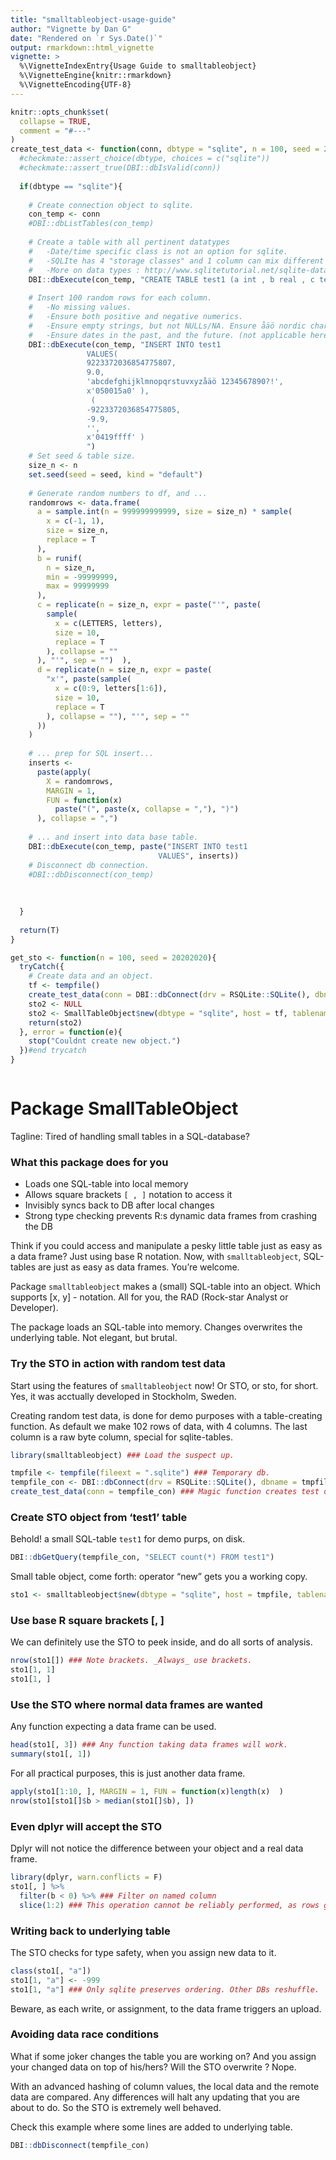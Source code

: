 ```yaml
---
title: "smalltableobject-usage-guide"
author: "Vignette by Dan G"
date: "Rendered on `r Sys.Date()`"
output: rmarkdown::html_vignette
vignette: >
  %\VignetteIndexEntry{Usage Guide to smalltableobject}
  %\VignetteEngine{knitr::rmarkdown}
  %\VignetteEncoding{UTF-8}
---
```


```r
knitr::opts_chunk$set(
  collapse = TRUE,
  comment = "#---"
)
create_test_data <- function(conn, dbtype = "sqlite", n = 100, seed = 20190427){
  #checkmate::assert_choice(dbtype, choices = c("sqlite"))
  #checkmate::assert_true(DBI::dbIsValid(conn))
  
  if(dbtype == "sqlite"){
    
    # Create connection object to sqlite.
    con_temp <- conn
    #DBI::dbListTables(con_temp)
    
    # Create a table with all pertinent datatypes
    #   -Date/time specific class is not an option for sqlite.
    #   -SQLIte has 4 "storage classes" and 1 column can mix different types(!).
    #   -More on data types : http://www.sqlitetutorial.net/sqlite-data-types/
    DBI::dbExecute(con_temp, "CREATE TABLE test1 (a int , b real , c text , d blob )")
    
    # Insert 100 random rows for each column.
    #   -No missing values.
    #   -Ensure both positive and negative numerics.
    #   -Ensure empty strings, but not NULLs/NA. Ensure åäö nordic characters in strings.
    #   -Ensure dates in the past, and the future. (not applicable here)
    DBI::dbExecute(con_temp, "INSERT INTO test1
                 VALUES(  
                 9223372036854775807, 
                 9.0, 
                 'abcdefghijklmnopqrstuvxyzåäö 1234567890?!', 
                 x'050015a0' ), 
                  ( 
                 -9223372036854775805, 
                 -9.9, 
                 '', 
                 x'0419ffff' )
                 ")
    # Set seed & table size.
    size_n <- n
    set.seed(seed = seed, kind = "default")
    
    # Generate random numbers to df, and ...
    randomrows <- data.frame(
      a = sample.int(n = 999999999999, size = size_n) * sample(
        x = c(-1, 1),
        size = size_n,
        replace = T
      ),
      b = runif(
        n = size_n,
        min = -99999999,
        max = 99999999
      ),
      c = replicate(n = size_n, expr = paste("'", paste(
        sample(
          x = c(LETTERS, letters),
          size = 10,
          replace = T
        ), collapse = ""
      ), "'", sep = "")  ),
      d = replicate(n = size_n, expr = paste(
        "x'", paste(sample(
          x = c(0:9, letters[1:6]),
          size = 10,
          replace = T
        ), collapse = ""), "'", sep = ""
      ))
    )
    
    # ... prep for SQL insert...
    inserts <-
      paste(apply(
        X = randomrows,
        MARGIN = 1,
        FUN = function(x)
          paste("(", paste(x, collapse = ","), ")")
      ), collapse = ",")
    
    # ... and insert into data base table.
    DBI::dbExecute(con_temp, paste("INSERT INTO test1
                                 VALUES", inserts))
    # Disconnect db connection.
    #DBI::dbDisconnect(con_temp)
    
    
    
  }
  
  return(T)
}

get_sto <- function(n = 100, seed = 20202020){
  tryCatch({
    # Create data and an object.
    tf <- tempfile()
    create_test_data(conn = DBI::dbConnect(drv = RSQLite::SQLite(), dbname = tf), n = n, seed = seed)
    sto2 <- NULL
    sto2 <- SmallTableObject$new(dbtype = "sqlite", host = tf, tablename = "test1")
    return(sto2)    
  }, error = function(e){
    stop("Couldnt create new object.")
  })#end trycatch
}  



```

# Package SmallTableObject

Tagline: Tired of handling small tables in a SQL-database? 

### What this package does for you

- Loads one SQL-table into local memory
- Allows square brackets `[ , ]` notation to access it
- Invisibly syncs back to DB after local changes
- Strong type checking prevents R:s dynamic data frames from crashing the DB


Think if you could access and manipulate a pesky little table just as easy as a data frame? Just using base R notation. Now, with `smalltableobject`, SQL-tables are just as easy as data frames. You're welcome.

Package `smalltableobject` makes a (small) SQL-table into an object. Which supports [x, y] - notation. All for you, the RAD (Rock-star Analyst or Developer). 

The package loads an SQL-table into memory. Changes overwrites the underlying table. Not elegant, but brutal.


### Try the STO in action with random test data

Start using the features of `smalltableobject` now! Or STO, or sto, for short. Yes, it was acctually developed in Stockholm, Sweden.

Creating random test data, is done for demo purposes with a table-creating function. As default we make 102 rows of data, with 4 columns. The last column is a raw byte column, special for sqlite-tables.

```r
library(smalltableobject) ### Load the suspect up.

tmpfile <- tempfile(fileext = ".sqlite") ### Temporary db.
tempfile_con <- DBI::dbConnect(drv = RSQLite::SQLite(), dbname = tmpfile) ### Connection.
create_test_data(conn = tempfile_con) ### Magic function creates test data.
```


### Create STO object from 'test1' table

Behold! a small SQL-table `test1` for demo purps, on disk.

```r
DBI::dbGetQuery(tempfile_con, "SELECT count(*) FROM test1")
```

Small table object, come forth: operator "new" gets you a working copy.

```r
sto1 <- smalltableobject$new(dbtype = "sqlite", host = tmpfile, tablename = "test1")
```


### Use base R square brackets [, ]
We can definitely use the STO to peek inside, and do all sorts of analysis.

```r
nrow(sto1[]) ### Note brackets. _Always_ use brackets.
sto1[1, 1]
sto1[1, ]
```

### Use the STO where normal data frames are wanted
Any function expecting a data frame can be used.

```r
head(sto1[, 3]) ### Any function taking data frames will work.
summary(sto1[, 1])
```


For all practical purposes, this is just another data frame.

```r
apply(sto1[1:10, ], MARGIN = 1, FUN = function(x)length(x)  )
nrow(sto1[sto1[]$b > median(sto1[]$b), ])
```

### Even dplyr will accept the STO

Dplyr will not notice the difference between your object and a real data frame.

```r
library(dplyr, warn.conflicts = F)
sto1[, ] %>% 
  filter(b < 0) %>% ### Filter on named column
  slice(1:2) ### This operation cannot be reliably performed, as rows gets shuffled.
```

### Writing back to underlying table

The STO checks for type safety, when you assign new data to it.

```r

class(sto1[, "a"])
sto1[1, "a"] <- -999
sto1[1, "a"] ### Only sqlite preserves ordering. Other DBs reshuffle.

```



Beware, as each write, or assignment, to the data frame triggers an upload.





### Avoiding data race conditions

What if some joker changes the table you are working on? And you assign your changed data on top of his/hers? Will the STO overwrite ? Nope.

With an advanced hashing of column values, the local data and the remote data are compared. Any differences will halt any updating that you are about to do. So the STO is extremely well behaved.

Check this example where some lines are added to underlying table.



```r
DBI::dbDisconnect(tempfile_con)
```

